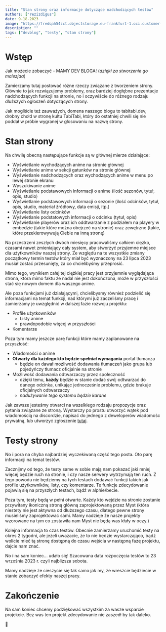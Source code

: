 ```yaml
---
title: "Stan strony oraz informacje dotyczące nadchodzących testów"
authors: ["rezizdigus"]
date: 9-18-2023
image: "https://fredqah54zct.objectstorage.eu-frankfurt-1.oci.customer-oci.com/n/fredqah54zct/b/toriime/o/blog-1.jpg"
description: ""
tags: ["devblog", "testy", "stan strony"]
---
```


# Wstęp

Jak możecie zobaczyć - MAMY DEV BLOGA! (*dzięki za stworzenie go malezjaa*)

Zamierzamy tutaj postować różne rzeczy związane z tworzeniem strony. Głównie
to jak rozwiązujemy problemy, oraz bardziej dogłębne prezentacje nadchodzących
funkcji na stronie, no i oczywiście do różnego rodzaju dłuższych ogłoszeń dotyczących
strony.

Jak mogliście też zauważych, domena naszego blogu to tabitabi.dev, drobny chołd w stronę
kultu TabiTabi, który do ostatniej chwili się nie poddał w próbie wygranej w głosowaniu na
nazwę strony.

# Stan strony

Na chwilę obecną następujące funkcje są w głównej mierze działające:
- Wyświetlanie wychodzących anime na stronie głównej
- Wyświetlanie anime w sekcji gatunków na stronie głównej
- Wyświetlanie nadchodzących oraz wychodzących anime w menu po lewej stronie ekranu
- Wyszukiwanie anime
- Wyświetlanie podstawowych informacji o anime (ilość sezonów, tytuł, opis, studio)
- Wyświetlanie podstawowych informacji o sezonie (ilość odcinków, tytuł, opis, studio, materiał źródłowy, data emisji, itp.)
- Wyświetlanie listy odcinków
- Wyświetlanie podstatowych informacji o odcinku (tytuł, opis)
- Wyświetlanie playerów oraz ich oddtwarzanie z podziałem na playery w embedzie (takie które można obejrzeć na stronie)
  oraz zewętrzne (takie, które przekierowywują Ciebie na inną stronę)

Na przestrzeni zeszłych dwóch miesięcy pracowaliśmy całkiem ciężko, czasami nawet
zmieniający cały system, aby stworzyć przyjemne miejsce dla użytkowników naszej strony.
Ze względu na te wszystkie zmiany początkowy termin testów który miał być wyznaczony na
23 lipca 2023 musiał zostać przesunięty, za co chcielibyśmy przeprosić.

Mimo tego, wynikiem całej tej ciężkiej pracy jest przyjemnie wyglądająca strona, 
która mimo faktu że nadal nie jest dokończona, może w przyszłości stać się nowym domem
dla waszego anime.

Ale poza funkcjami już działającymi, chcielibysmy również podzielić się informacjami
na temat funkcji, nad którymi już zaczeliśmy pracę i zamierzamy je uwzględnić w dalszej
fazie rozwoju projektu:
- Profile użytkowników
  - Listy anime
  - prawdopodobie więcej w przyszłości
- Komentarze

Poza tym mamy jeszcze parę funkcji które mamy zaplanowane na przyszłość:
- Wiadomości o anime
- **Otwarty dla każdego kto będzie spełniał wymagania** portal tłumacza
  - będzie on dawał możliwość dodawania tłumaczeń jako grupa lub pojedyńczy tłumacz oficjalnie na stronie
- Możliwość dodawania odtwarzaczy przez społeczność
  - dzięki temu, **każdy** będzie w stanie dodać swój odtwarzać do danego odcinka, unikając jednocześnie problemu, gdzie brakuje oficjalnych odtwarzaczy
  - *nadużywanie tego systemu będzie karane*

Jak zawsze jesteśmy otwarci na wszelkiego rodzaju propozycje oraz pytania związane ze stroną.
Wystarczy po prostu utworzyć wątek pod wiadomością na discordzie, napisać do jednego z deweloperów
wiadomośc prywatną, lub utworzyć zgłoszenie [tutaj](https://github.com/toriime/issue-and-feedback).

# Testy strony

No i pora na chyba najbardziej wyczekiwaną część tego posta. Oto parę informacji na temat testów.

Zacznijmy od tego, że testy same w sobie mają nam pokazać jaki mniej więcej będzie ruch na stronie,
i czy nasze serwery wytrzymają ten ruch. Z tego powodu nie będziemy na tych testach dodawać funkcji
takich jak profile użytkowników, listy, czy komentarze. Te funkcje zdecydowanie pojawią się na przyszłych
testach, bądź w alphie/becie.

Poza tym, testy będą w pełni otwarte. Każdy kto wejdzie na stronie zostanie przywitany ikoniczną
stroną główną zaprojektowaną przez Myst (która niestety nie jest aktywna od dłuższego czasu, dlatego
pewne strony musieliśmy zaprojektować sami. Mamy nadzieje że nasze projekty wzorowane na tym co zostawiła
nam Myst nie będą was kłuły w oczy.)

Kolejna informacja to czas testów. Obecnie zamierzamy uruchomić testy na okres 2 tygodni, ale jeżeli uważacie,
że to nie będzie wystarczająco, bądź wolicie mieć tą stronę dostępną do czasu wejścia w następną fazę projektu,
dajcie nam znać.

No i na sam koniec... udało się! Szacowana data rozpoczęcia testów to 23 września 2023 r. czyli najbliższa sobota.

Mamy nadzieje że cieszycie się tak samo jak my, że wreszcie będziecie w stanie zobaczyć efekty naszej pracy.

# Zakończenie

Na sam koniec chcemy podziękować wszystkim za wasze wsparcie projekcie. Bez was ten projekt zdecydowanie nie
zaszedł by tak daleko.

💜
